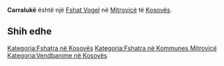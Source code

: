 {{Fshat në Kosovës
 | Emri                = Carralukë
| sqi_N_name = Carralukë
| sqi_N_FULL_NAME_RO = Carralukë
| sqi_N_FULL_NAME_ND_RO = Carraluke
| sqi_N_SORT_NAME_RG = CARRALUKE
| sqi_N_FULL_NAME_RG = Carralukë
| sqi_N_FULL_NAME_ND_RG = Carraluke
| srp_N_name = Crni Lug
| srp_N_FULL_NAME_RO = Crni Lug
| srp_N_FULL_NAME_ND_RO = Crni Lug
| srp_N_SORT_NAME_RG = CRNILUG
| srp_N_FULL_NAME_RG = Crni Lug
| srp_N_FULL_NAME_ND_RG = Crni Lug
| srp_NS_name = Црни Луг
| srp_NS_FULL_NAME_RO = Црни Луг
| srp_NS_FULL_NAME_ND_RO = Црни Луг
| srp_NS_SORT_NAME_RG = ЦРНИЛУГ
| srp_NS_FULL_NAME_RG = Црни Луг
| srp_NS_FULL_NAME_ND_RG = Црни Луг
| std_V_name = Caralug
| std_V_FULL_NAME_RO = Caralug
| std_V_FULL_NAME_ND_RO = Caralug
| std_V_SORT_NAME_RG = CARALUG
| std_V_FULL_NAME_RG = Caralug
| std_V_FULL_NAME_ND_RG = Caralug

 | Emri (Rasa dhanore) = 
 | Figura              = 
 | Shteti              = Kosovo
 | Komuna              = Mitrovicë
 | Kodi postar         = 
 | Sipërfaqja          = 

 | Popullsia           = 

 | Regj. i popullsisë  = 
 | Dend. e popullsisë  = 
 | Faqja zyrtare       = 
 <!--- Koordinatat ----> 
 | Gjerësia            = 42.512778
 | Gjatësia            = 20.769167
 | Lartësia            = 
}}
'''Carralukë''' është një [[Fshat Vogel]] në [[Mitrovicë]] të [[Kosovës]].

<!-- == Gjeografia == -->
<!-- == Historia == -->
<!-- == Demografia == -->
== Shih edhe ==
{{Komuna Mitrovicë}}
{{Kosovo-Administrata-Cung}}

[[Kategoria:Fshatra në Kosovës]]
[[Kategoria:Fshatra në Kommunes Mitrovicë]]
[[Kategoria:Vendbanime në Kosovës]]